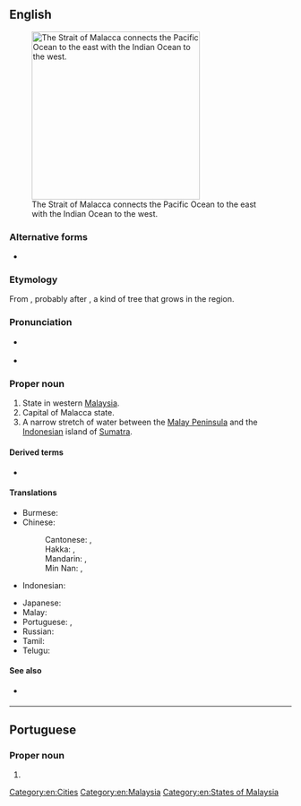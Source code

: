 {{also|malacca}}
==English==
{{wikipedia}}
[[Image:Strait of malacca.jpg|thumb|right|300px|The Strait of Malacca connects the Pacific Ocean to the east with the Indian Ocean to the west.]]

===Alternative forms===
* {{l|en|Melaka}}

===Etymology===
From {{der|en|ms|Melaka}}, probably after {{m|ms|melaka}}, a kind of tree that grows in the region.

===Pronunciation===
* {{a|Malaysia}} {{IPA|en|/məˈlaka/|/məˈlakə/}}
* {{a|UK}} {{IPA|en|/məˈlækə/}}

===Proper noun===
{{en-proper noun}}

# State in western [[Malaysia]].
# Capital of Malacca state.
# A narrow stretch of water between the [[Malay Peninsula]] and the [[Indonesia]]n island of [[Sumatra]].

====Derived terms====
* {{l|en|Malacca cane}}

====Translations====
{{trans-top|state in Malaysia}}
* Burmese: {{t+|my|မာလကာ}}
* Chinese:
*: Cantonese: {{t|yue|馬六甲|sc=Hani}}, {{t|yue|马六甲|tr=maa5 luk6 gaap3|sc=Hani}}
*: Hakka: {{t|hak|馬六甲|sc=Hani}}, {{t|hak|马六甲|tr=Mâ-liuk-kap|sc=Hani}}
*: Mandarin: {{t+|cmn|馬六甲}}, {{t+|cmn|马六甲|tr=Mǎliùjiǎ}}
*: Min Nan: {{t|nan|馬六甲|sc=Hani}}, {{t|nan|马六甲|tr=Má-la̍k-kah|sc=Hani}}
* Indonesian: {{t+|id|Melaka}}
{{trans-mid}}
* Japanese: {{t|ja|マラッカ|tr=Marakka|sc=Jpan}}
* Malay: {{t|ms|Melaka}}
* Portuguese: {{t|pt|Malaca|f}}, {{t|pt|Málaca|f}}
* Russian: {{t+|ru|Мала́кка|f}}
* Tamil: {{t|ta|மலாக்கா|sc=Hans}}
* Telugu: {{t|te|మలక్కా}}
{{trans-bottom}}

====See also====
* {{q|not to be confused with}} {{l|en|Molucca}}

[[Category:en:Cities]]
[[Category:en:Malaysia]]
[[Category:en:States of Malaysia]]

----

==Portuguese==

===Proper noun===
{{pt-proper noun|f}}

# {{alternative spelling of|pt|Malaca}}